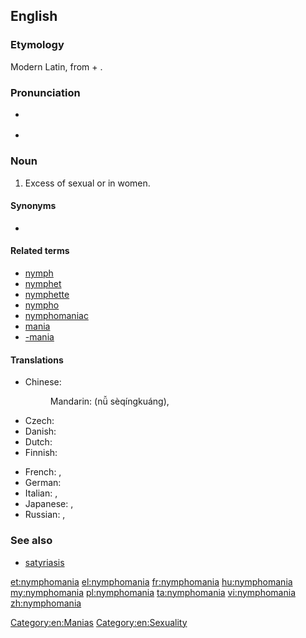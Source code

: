 ==English==

===Etymology===
Modern Latin, from {{etyl|la}} {{term|nympha||labia minora|lang=la}} + {{term|-mania}}.

===Pronunciation===
* {{a|UK}} {{IPA|/nɪmfəˈmeɪnɪə/}}
* {{rhymes|eɪniə}}

{{wikipedia}}
===Noun===
{{en-noun|-}}

# Excess of sexual {{l|en|behaviour}} or {{l|en|desire}} in women.

====Synonyms====
* {{l|en|œstromania}} {{qualifier|obsolete}}

====Related terms====
* [[nymph]]
* [[nymphet]]
* [[nymphette]]
* [[nympho]]
* [[nymphomaniac]]
* [[mania]]
* [[-mania]]

====Translations====
{{trans-top|excess of sexual behaviour or desire in women}}
* Chinese:
*: Mandarin: {{l|cmn|女|sc=Hani}}{{t|cmn|色情狂|sc=Hani}} (nǚ sèqíngkuáng), {{qualifier|andromania}} {{t|cmn|慕男狂|tr=mùnánkuáng|sc=Hani}}
* Czech: {{t-|cs|nymfomanie|f}}
* Danish: {{t-|da|nymfomani|c}}
* Dutch: {{t-|nl|nymfomanie|f}}
* Finnish: {{t-|fi|nymfomania}}
{{trans-mid}}
* French: {{t+|fr|nymphomanie|f}}, {{t+|fr|andromanie|f}}
* German: {{t+|de|Nymphomanie|f}}
* Italian: {{t+|it|ninfomania|f}}, {{t-|it|andromania|f}}
* Japanese: {{t-|ja|女子色情症|tr=じょししきじょう, joshi shikijōshō|sc=Jpan}}, {{t-|ja|ニンフォマニア|tr=ninfomania|sc=Jpan}}
* Russian: {{t+|ru|нимфомания|f|tr=nimfománija|sc=Cyrl}}, {{t-|ru|андромания|f|tr=andrománija|sc=Cyrl}}
{{trans-bottom}}

===See also===
* [[satyriasis]]

[[Category:en:Manias]]
[[Category:en:Sexuality]]

[[et:nymphomania]]
[[el:nymphomania]]
[[fr:nymphomania]]
[[hu:nymphomania]]
[[my:nymphomania]]
[[pl:nymphomania]]
[[ta:nymphomania]]
[[vi:nymphomania]]
[[zh:nymphomania]]